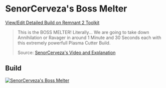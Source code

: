 
# SenorCerveza's Boss Melter

[View/Edit Detailed Build on Remnant 2 Toolkit](https://www.remnant2toolkit.com/builder?archtype=d2qga5%2Cwm2xsy&concoction=p0ru94&skill=xpqq62%2Cwyw9r4&helm=bd4pam&amulet=0aaso1&ring=9siz0d%2Cez01nk%2Cl8a2e1%2C02wal9&torso=trz2cm&legs=pof5ii&gloves=80xuqr&relic=thgp2z&relicfragment=oszz4u%2Cw5jmys%2Cw8ruyt&weapon=7nwwzn%2C5gl3la%2Cd06hjq&mutator=cvbjvd%2Cf32skd%2C7eodps&trait=3aqiq5%3B10%2Csd2hry%3B10%2Cosj7se%3B10%2C3ochlm%3B10%2Cpkmmg6%3B5%2Cm6i4dl%3B5%2C157qcj%3B5%2Cp4b2v6%3B10%2Cx9umnf%3B10%2C2vgobq%3B10%2Cay1dkh%3B10%2Co6mx2t%3B5%2C8baa52%3B5%2C7z3ejv%3B3&name=SenorCerveza%27s+Boss+Melter+10k+DPS)

> This is the BOSS MELTER! Literally... We are going to take down Annihilation or Ravager in around 1 Minute and 30 Seconds each with this extremely powerfull Plasma Cutter Build.
>
> Source: [SenorCerveza's Video and Explanation](https://www.youtube.com/watch?v=5ZSIyif5hjo)

## Build

[![SenorCerveza's Boss Melter](https://remnant2toolkit.b-cdn.net/featured-builds/senorcervezas_boss_melter.png)](https://www.remnant2toolkit.com/builder?archtype=d2qga5%2Cwm2xsy&concoction=p0ru94&skill=xpqq62%2Cwyw9r4&helm=bd4pam&amulet=0aaso1&ring=9siz0d%2Cez01nk%2Cl8a2e1%2C02wal9&torso=trz2cm&legs=pof5ii&gloves=80xuqr&relic=thgp2z&relicfragment=oszz4u%2Cw5jmys%2Cw8ruyt&weapon=7nwwzn%2C5gl3la%2Cd06hjq&mutator=cvbjvd%2Cf32skd%2C7eodps&trait=3aqiq5%3B10%2Csd2hry%3B10%2Cosj7se%3B10%2C3ochlm%3B10%2Cpkmmg6%3B5%2Cm6i4dl%3B5%2C157qcj%3B5%2Cp4b2v6%3B10%2Cx9umnf%3B10%2C2vgobq%3B10%2Cay1dkh%3B10%2Co6mx2t%3B5%2C8baa52%3B5%2C7z3ejv%3B3&name=SenorCerveza%27s+Boss+Melter+10k+DPS)
